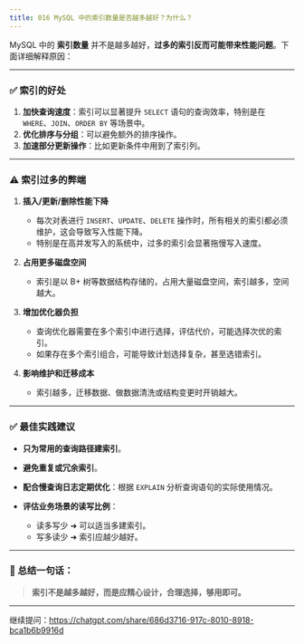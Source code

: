 ```yaml
---
title: 016 MySQL 中的索引数量是否越多越好？为什么？
---
```


MySQL 中的 **索引数量** 并不是越多越好，**过多的索引反而可能带来性能问题**。下面详细解释原因：

---

### ✅ **索引的好处**

1. **加快查询速度**：索引可以显著提升 `SELECT` 语句的查询效率，特别是在 `WHERE`、`JOIN`、`ORDER BY` 等场景中。
2. **优化排序与分组**：可以避免额外的排序操作。
3. **加速部分更新操作**：比如更新条件中用到了索引列。

---

### ⚠️ **索引过多的弊端**

1. **插入/更新/删除性能下降**

   * 每次对表进行 `INSERT`、`UPDATE`、`DELETE` 操作时，所有相关的索引都必须维护，这会导致写入性能下降。
   * 特别是在高并发写入的系统中，过多的索引会显著拖慢写入速度。

2. **占用更多磁盘空间**

   * 索引是以 B+ 树等数据结构存储的，占用大量磁盘空间，索引越多，空间越大。

3. **增加优化器负担**

   * 查询优化器需要在多个索引中进行选择，评估代价，可能选择次优的索引。
   * 如果存在多个索引组合，可能导致计划选择复杂，甚至选错索引。

4. **影响维护和迁移成本**

   * 索引越多，迁移数据、做数据清洗或结构变更时开销越大。

---

### ✅ **最佳实践建议**

* **只为常用的查询路径建索引**。
* **避免重复或冗余索引**。
* **配合慢查询日志定期优化**：根据 `EXPLAIN` 分析查询语句的实际使用情况。
* **评估业务场景的读写比例**：

  * 读多写少 ➜ 可以适当多建索引。
  * 写多读少 ➜ 索引应越少越好。

---

### 📌 总结一句话：

> **索引不是越多越好，而是应精心设计，合理选择，够用即可。**

---

继续提问：https://chatgpt.com/share/686d3716-917c-8010-8918-bca1b6b9916d
